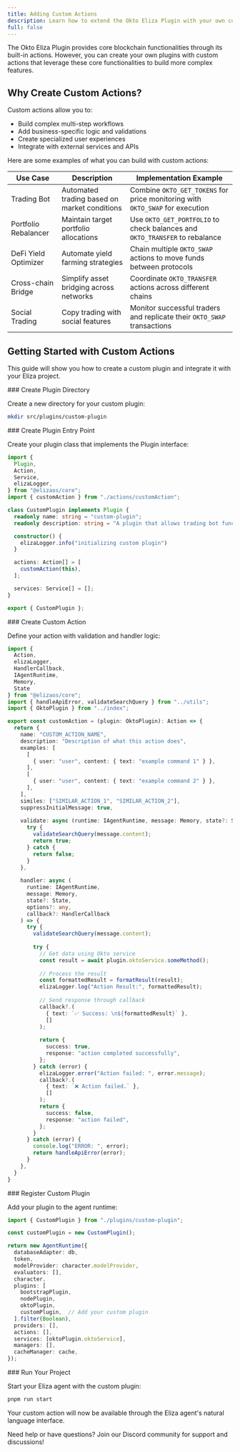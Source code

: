 ```yaml
---
title: Adding Custom Actions
description: Learn how to extend the Okto Eliza Plugin with your own custom actions
full: false
---
```



<AIMarkdownComponent isIndex={false} />

The Okto Eliza Plugin provides core blockchain functionalities through its built-in actions. However, you can create your own plugins with custom actions that leverage these core functionalities to build more complex features.

## Why Create Custom Actions?

Custom actions allow you to:
- Build complex multi-step workflows
- Add business-specific logic and validations
- Create specialized user experiences
- Integrate with external services and APIs

Here are some examples of what you can build with custom actions:

| Use Case | Description | Implementation Example |
|----------|-------------|------------------------|
| Trading Bot | Automated trading based on market conditions | Combine `OKTO_GET_TOKENS` for price monitoring with `OKTO_SWAP` for execution |
| Portfolio Rebalancer | Maintain target portfolio allocations | Use `OKTO_GET_PORTFOLIO` to check balances and `OKTO_TRANSFER` to rebalance |
| DeFi Yield Optimizer | Automate yield farming strategies | Chain multiple `OKTO_SWAP` actions to move funds between protocols |
| Cross-chain Bridge | Simplify asset bridging across networks | Coordinate `OKTO_TRANSFER` actions across different chains |
| Social Trading | Copy trading with social features | Monitor successful traders and replicate their `OKTO_SWAP` transactions |

## Getting Started with Custom Actions

This guide will show you how to create a custom plugin and integrate it with your Eliza project. 

<Steps>

<Step>
### Create Plugin Directory

Create a new directory for your custom plugin:

```bash title="bash"
mkdir src/plugins/custom-plugin
```
</Step>

<Step>
### Create Plugin Entry Point

Create your plugin class that implements the Plugin interface:

```typescript title="src/plugins/custom-plugin/index.ts"
import {
  Plugin,
  Action,
  Service,
  elizaLogger,
} from "@elizaos/core";
import { customAction } from "./actions/customAction";

class CustomPlugin implements Plugin {
  readonly name: string = "custom-plugin";
  readonly description: string = "A plugin that allows trading bot functionalities";

  constructor() {
    elizaLogger.info("initializing custom plugin")
  }

  actions: Action[] = [
    customAction(this),
  ];

  services: Service[] = [];
}

export { CustomPlugin };
```
</Step>

<Step>
### Create Custom Action

Define your action with validation and handler logic:

```typescript title="src/plugins/custom-plugin/actions/customAction.ts"
import { 
  Action, 
  elizaLogger, 
  HandlerCallback, 
  IAgentRuntime, 
  Memory, 
  State 
} from "@elizaos/core";
import { handleApiError, validateSearchQuery } from "../utils";
import { OktoPlugin } from "../index";

export const customAction = (plugin: OktoPlugin): Action => {
  return {
    name: "CUSTOM_ACTION_NAME",
    description: "Description of what this action does",
    examples: [
      [
        { user: "user", content: { text: "example command 1" } },
      ],
      [
        { user: "user", content: { text: "example command 2" } },
      ],
    ],
    similes: ["SIMILAR_ACTION_1", "SIMILAR_ACTION_2"],
    suppressInitialMessage: true,
    
    validate: async (runtime: IAgentRuntime, message: Memory, state?: State) => {
      try {
        validateSearchQuery(message.content);
        return true;
      } catch {
        return false;
      }
    },
    
    handler: async (
      runtime: IAgentRuntime,
      message: Memory,
      state?: State,
      options?: any,
      callback?: HandlerCallback
    ) => {
      try {
        validateSearchQuery(message.content);
        
        try {
          // Get data using Okto service
          const result = await plugin.oktoService.someMethod();
          
          // Process the result
          const formattedResult = formatResult(result);
          elizaLogger.log("Action Result:", formattedResult);
          
          // Send response through callback
          callback?.(
            { text: `✅ Success: \n${formattedResult}` },
            []
          );
          
          return {
            success: true,
            response: "action completed successfully",
          };
        } catch (error) {
          elizaLogger.error("Action failed: ", error.message);
          callback?.(
            { text: `❌ Action failed.` },
            []
          );
          return {
            success: false,
            response: "action failed",
          };
        }
      } catch (error) {
        console.log("ERROR: ", error);
        return handleApiError(error);
      }
    },
  }
}
```
</Step>

<Step>
### Register Custom Plugin

Add your plugin to the agent runtime:

```typescript title="src/index.ts"
import { CustomPlugin } from "./plugins/custom-plugin";

const customPlugin = new CustomPlugin();

return new AgentRuntime({
  databaseAdapter: db,
  token,
  modelProvider: character.modelProvider,
  evaluators: [],
  character,
  plugins: [
    bootstrapPlugin,
    nodePlugin,
    oktoPlugin,
    customPlugin,  // Add your custom plugin
  ].filter(Boolean),
  providers: [],
  actions: [],
  services: [oktoPlugin.oktoService],
  managers: [],
  cacheManager: cache,
});
```
</Step>

<Step>
### Run Your Project

Start your Eliza agent with the custom plugin:

```bash title="bash"
pnpm run start
```

Your custom action will now be available through the Eliza agent's natural language interface.
</Step>

</Steps>

<Callout type="info" emoji="💡">
Need help or have questions? Join our <ExternalLink href="https://discord.com/invite/okto-916349620383252511">Discord community</ExternalLink> for support and discussions!
</Callout>
